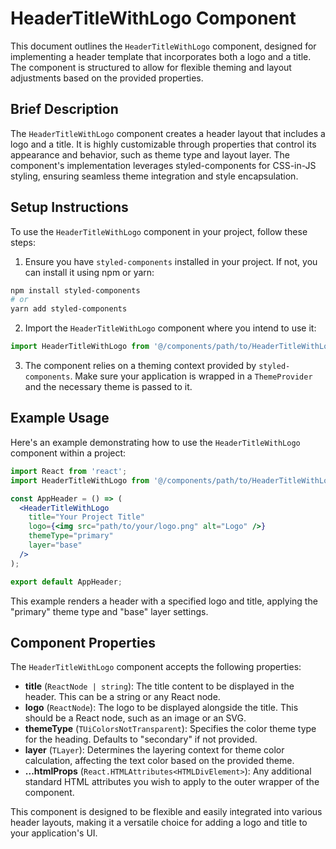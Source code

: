 

<Meta of={HeaderTitleWithLogoStories} />

# HeaderTitleWithLogo Component

This document outlines the `HeaderTitleWithLogo` component, designed for implementing a header template that incorporates both a logo and a title. The component is structured to allow for flexible theming and layout adjustments based on the provided properties.

## Brief Description

The `HeaderTitleWithLogo` component creates a header layout that includes a logo and a title. It is highly customizable through properties that control its appearance and behavior, such as theme type and layout layer. The component's implementation leverages styled-components for CSS-in-JS styling, ensuring seamless theme integration and style encapsulation.

## Setup Instructions

To use the `HeaderTitleWithLogo` component in your project, follow these steps:

1. Ensure you have `styled-components` installed in your project. If not, you can install it using npm or yarn:

```bash
npm install styled-components
# or
yarn add styled-components
```

2. Import the `HeaderTitleWithLogo` component where you intend to use it:

```javascript
import HeaderTitleWithLogo from '@/components/path/to/HeaderTitleWithLogo';
```

3. The component relies on a theming context provided by `styled-components`. Make sure your application is wrapped in a `ThemeProvider` and the necessary theme is passed to it.

## Example Usage

Here's an example demonstrating how to use the `HeaderTitleWithLogo` component within a project:

```jsx
import React from 'react';
import HeaderTitleWithLogo from '@/components/path/to/HeaderTitleWithLogo';

const AppHeader = () => (
  <HeaderTitleWithLogo
    title="Your Project Title"
    logo={<img src="path/to/your/logo.png" alt="Logo" />}
    themeType="primary"
    layer="base"
  />
);

export default AppHeader;
```

This example renders a header with a specified logo and title, applying the "primary" theme type and "base" layer settings.

## Component Properties

The `HeaderTitleWithLogo` component accepts the following properties:

- **title** (`ReactNode | string`): The title content to be displayed in the header. This can be a string or any React node.
- **logo** (`ReactNode`): The logo to be displayed alongside the title. This should be a React node, such as an image or an SVG.
- **themeType** (`TUiColorsNotTransparent`): Specifies the color theme type for the heading. Defaults to "secondary" if not provided.
- **layer** (`TLayer`): Determines the layering context for theme color calculation, affecting the text color based on the provided theme.
- **...htmlProps** (`React.HTMLAttributes<HTMLDivElement>`): Any additional standard HTML attributes you wish to apply to the outer wrapper of the component.

This component is designed to be flexible and easily integrated into various header layouts, making it a versatile choice for adding a logo and title to your application's UI.
